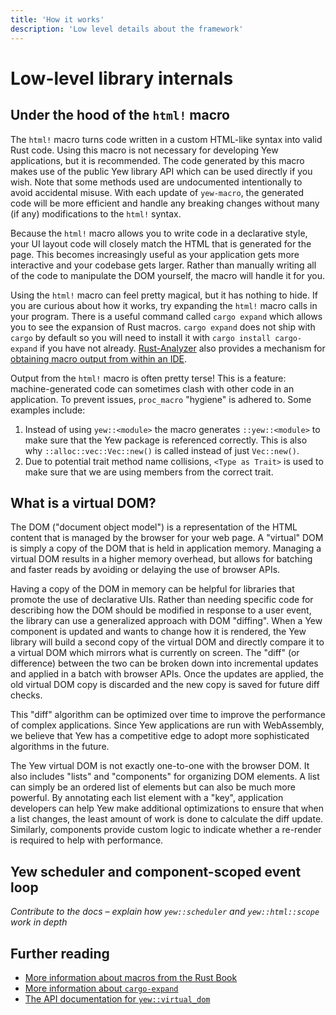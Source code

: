 ```yaml
---
title: 'How it works'
description: 'Low level details about the framework'
---
```


# Low-level library internals

## Under the hood of the `html!` macro

The `html!` macro turns code written in a custom HTML-like syntax into valid Rust code. Using this
macro is not necessary for developing Yew applications, but it is recommended. The code generated
by this macro makes use of the public Yew library API which can be used directly if you wish. Note
that some methods used are undocumented intentionally to avoid accidental misuse. With each
update of `yew-macro`, the generated code will be more efficient and handle any breaking changes
without many (if any) modifications to the `html!` syntax.

Because the `html!` macro allows you to write code in a declarative style, your UI layout code will
closely match the HTML that is generated for the page. This becomes increasingly useful as your
application gets more interactive and your codebase gets larger. Rather than manually writing
all of the code to manipulate the DOM yourself, the macro will handle it for you.

Using the `html!` macro can feel pretty magical, but it has nothing to hide. If you are curious about
how it works, try expanding the `html!` macro calls in your program. There is a useful command called
`cargo expand` which allows you to see the expansion of Rust macros. `cargo expand` does not ship with
`cargo` by default so you will need to install it with `cargo install cargo-expand` if you have not
already. [Rust-Analyzer](https://rust-analyzer.github.io/) also provides a mechanism for
[obtaining macro output from within an IDE](https://rust-analyzer.github.io/manual.html#expand-macro-recursively).

Output from the `html!` macro is often pretty terse! This is a feature: machine-generated code can
sometimes clash with other code in an application. To prevent issues, `proc_macro`
"hygiene" is adhered to. Some examples include:

1. Instead of using `yew::<module>` the macro generates `::yew::<module>` to make sure that the
   Yew package is referenced correctly. This is also why `::alloc::vec::Vec::new()` is called instead
   of just `Vec::new()`.
2. Due to potential trait method name collisions, `<Type as Trait>` is used to make sure that we are
   using members from the correct trait.

## What is a virtual DOM?

The DOM ("document object model") is a representation of the HTML content that is managed by the browser
for your web page. A "virtual" DOM is simply a copy of the DOM that is held in application memory. Managing
a virtual DOM results in a higher memory overhead, but allows for batching and faster reads by avoiding
or delaying the use of browser APIs.

Having a copy of the DOM in memory can be helpful for libraries that promote the use of
declarative UIs. Rather than needing specific code for describing how the DOM should be modified
in response to a user event, the library can use a generalized approach with DOM "diffing". When a Yew
component is updated and wants to change how it is rendered, the Yew library will build a second copy
of the virtual DOM and directly compare it to a virtual DOM which mirrors what is currently on screen.
The "diff" (or difference) between the two can be broken down into incremental updates and applied in
a batch with browser APIs. Once the updates are applied, the old virtual DOM copy is discarded and the
new copy is saved for future diff checks.

This "diff" algorithm can be optimized over time to improve the performance of complex applications.
Since Yew applications are run with WebAssembly, we believe that Yew has a competitive edge to adopt
more sophisticated algorithms in the future.

The Yew virtual DOM is not exactly one-to-one with the browser DOM. It also includes "lists" and
"components" for organizing DOM elements. A list can simply be an ordered list of elements but can
also be much more powerful. By annotating each list element with a "key", application developers
can help Yew make additional optimizations to ensure that when a list changes, the least amount
of work is done to calculate the diff update. Similarly, components provide custom logic to
indicate whether a re-render is required to help with performance.

## Yew scheduler and component-scoped event loop

_Contribute to the docs – explain how `yew::scheduler` and `yew::html::scope` work in depth_

## Further reading

- [More information about macros from the Rust Book](https://doc.rust-lang.org/stable/book/ch19-06-macros.html)
- [More information about `cargo-expand`](https://github.com/dtolnay/cargo-expand)
- [The API documentation for `yew::virtual_dom`](https://docs.rs/yew/*/yew/virtual_dom/index.html)
